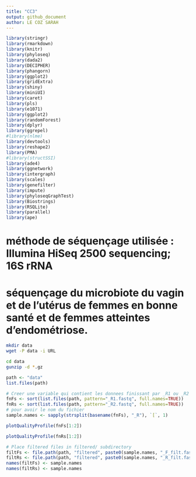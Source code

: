 ```yaml
---
title: "CC3"
output: github_document
author: LE COZ SARAH
---
```

```r
library(stringr)
library(rmarkdown)
library(knitr)
library(phyloseq)
library(dada2)
library(DECIPHER)
library(phangorn)
library(ggplot2)
library(gridExtra)
library(shiny)
library(miniUI)
library(caret)
library(pls)
library(e1071)
library(ggplot2)
library(randomForest)
library(dplyr)
library(ggrepel)
#library(nlme)
library(devtools)
library(reshape2)
library(PMA)
#library(structSSI)
library(ade4)
library(ggnetwork)
library(intergraph)
library(scales)
library(genefilter)
library(impute)
library(phyloseqGraphTest)
library(Biostrings)
library(RSQLite)
library(parallel)
library(ape)
```

# méthode de séquençage utilisée : Illumina HiSeq 2500 sequencing; 16S rRNA
# séquençage du microbiote du vagin et de l'utérus de femmes en bonne santé et de femmes atteintes d'endométriose.

```bash
mkdir data
wget -P data -i URL
```

```bash
cd data
gunzip -d *.gz
```

```r
path <- "data"
list.files(path)
```

```r
# Creer une variable qui contient les donnees finissant par _R1 ou _R2 pour les trier par ordre alphabetique
fnFs <- sort(list.files(path, pattern="_R1.fastq", full.names=TRUE))
fnRs <- sort(list.files(path, pattern="_R2.fastq", full.names=TRUE))
# pour avoir le nom du fichier
sample.names <- sapply(strsplit(basename(fnFs), "_R"), `[`, 1)
```

```r
plotQualityProfile(fnFs[1:2])
```


```r
plotQualityProfile(fnRs[1:2])
```

```r
# Place filtered files in filtered/ subdirectory
filtFs <- file.path(path, "filtered", paste0(sample.names, "_F_filt.fastq.gz"))
filtRs <- file.path(path, "filtered", paste0(sample.names, "_R_filt.fastq.gz"))
names(filtFs) <- sample.names
names(filtRs) <- sample.names
```